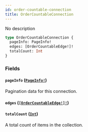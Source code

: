 ```yaml
---
id: order-countable-connection
title: OrderCountableConnection
---
```


No description

```graphql
type OrderCountableConnection {
  pageInfo: PageInfo!
  edges: [OrderCountableEdge!]!
  totalCount: Int
}
```

### Fields

#### `pageInfo` ([`PageInfo!`](/developer/api-reference/objects/page-info))

Pagination data for this connection.

#### `edges` ([`[OrderCountableEdge!]!`](/developer/api-reference/objects/order-countable-edge))

#### `totalCount` ([`Int`](/developer/api-reference/scalars/int))

A total count of items in the collection.
